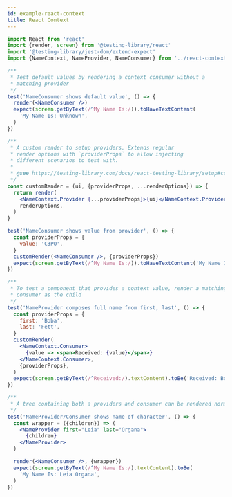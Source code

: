 ```yaml
---
id: example-react-context
title: React Context
---
```


```jsx
import React from 'react'
import {render, screen} from '@testing-library/react'
import '@testing-library/jest-dom/extend-expect'
import {NameContext, NameProvider, NameConsumer} from '../react-context'

/**
 * Test default values by rendering a context consumer without a
 * matching provider
 */
test('NameConsumer shows default value', () => {
  render(<NameConsumer />)
  expect(screen.getByText(/^My Name Is:/)).toHaveTextContent(
    'My Name Is: Unknown',
  )
})

/**
 * A custom render to setup providers. Extends regular
 * render options with `providerProps` to allow injecting
 * different scenarios to test with.
 *
 * @see https://testing-library.com/docs/react-testing-library/setup#custom-render
 */
const customRender = (ui, {providerProps, ...renderOptions}) => {
  return render(
    <NameContext.Provider {...providerProps}>{ui}</NameContext.Provider>,
    renderOptions,
  )
}

test('NameConsumer shows value from provider', () => {
  const providerProps = {
    value: 'C3PO',
  }
  customRender(<NameConsumer />, {providerProps})
  expect(screen.getByText(/^My Name Is:/)).toHaveTextContent('My Name Is: C3P0')
})

/**
 * To test a component that provides a context value, render a matching
 * consumer as the child
 */
test('NameProvider composes full name from first, last', () => {
  const providerProps = {
    first: 'Boba',
    last: 'Fett',
  }
  customRender(
    <NameContext.Consumer>
      {value => <span>Received: {value}</span>}
    </NameContext.Consumer>,
    {providerProps},
  )
  expect(screen.getByText(/^Received:/).textContent).toBe('Received: Boba Fett')
})

/**
 * A tree containing both a providers and consumer can be rendered normally
 */
test('NameProvider/Consumer shows name of character', () => {
  const wrapper = ({children}) => (
    <NameProvider first="Leia" last="Organa">
      {children}
    </NameProvider>
  )

  render(<NameConsumer />, {wrapper})
  expect(screen.getByText(/^My Name Is:/).textContent).toBe(
    'My Name Is: Leia Organa',
  )
})
```
